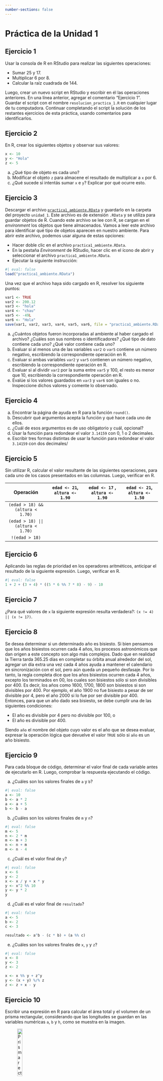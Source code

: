 ```yaml
---
number-sections: false
---
```


```{=latex}
\thispagestyle{primerapagina}
```

# Práctica de la Unidad 1

## Ejercicio 1

Usar la consola de R en RStudio para realizar las siguientes operaciones:

- Sumar 25 y 17.
- Multiplicar 6 por 8.
- Calcular la raíz cuadrada de 144.

Luego, crear un nuevo script en RStudio y escribir en él las operaciones anteriores. En una línea anterior, agregar el comentario "Ejercicio 1". Guardar el script con el nombre `resolucion_practica_1.R` en cualquier lugar de tu computadora. Continuar completando el script la solución de los restantes ejercicios de esta práctica, usando comentarios para identificarlos.

## Ejercicio 2

En R, crear los siguientes objetos y observar sus valores:

```r
x <- 10
y <- "Hola"
z <- 5
```

a. ¿Qué tipo de objeto es cada uno?
b. Modificar el objeto `z` para almacene el resultado de multiplicar a `x` por 6.
c. ¿Qué sucede si intentás sumar `x` e `y`? Explicar por qué ocurre esto.

## Ejercicio 3

Descargar el archivo [`practica1_ambiente.RData`](https://github.com/ee-unr/programacion-1/raw/refs/heads/main/archivos/practica1_ambiente.RData) y guardarlo en la carpeta del proyecto `unidad_1`. Este archivo es de extensión `.RData` y se utiliza para guardar objetos de R. Cuando este archivo se lee con R, se cargan en el *environment* los objetos que tiene almacenados. Vamos a leer este archivo para identificar qué tipo de objetos aparecen en nuestro ambiente. Para abrir este archivo, podemos usar alguna de estas opciones:

- Hacer doble clic en el archivo `practica1_ambiente.RData`.
- En la pestaña *Environment* de RStudio, hacer clic en el ícono de abrir y seleccionar el archivo `practica1_ambiente.RData`.
- Ejecutar la siguiente instrucción:

```r
#| eval: false
load("practica1_ambiente.RData")
```

Una vez que el archivo haya sido cargado en R, resolver los siguiente puntos:

```r
var1 <- TRUE
var2 <- 200.12
var3 <- "hola"
var4 <- "chau"
var5 <- -49L
var6 <- "Hola"
save(var1, var2, var3, var4, var5, var6, file = "practica1_ambiente.RData")
```

a. ¿Cuántos objetos fueron incorporadas al ambiente al haber cargado el archivo? ¿Cuáles son sus nombres o identificadores? ¿Qué tipo de dato contiene cada uno? ¿Qué valor contiene cada uno? 
b. Evaluar si al menos una de las variables `var2` o `var5` contiene un número negativo, escribiendo la correspondiente operación en R.
c. Evaluar si ambas variables `var2` y `var5` contienen un número negativo, escribiendo la correspondiente operación en R.
d. Evaluar si al dividir `var2` por la suma entre `var5` y 100, el resto es menor que 10, escribiendo la correspondiente operación en R.
e. Evalúe si los valores guardados en `var3` y `var6` son iguales o no. Inspeccione dichos valores y comente lo observado.

## Ejercicio 4

a. Encontrar la página de ayuda en R para la función `round()`.  
b. Descubrir qué argumentos acepta la función y qué hace cada uno de ellos.  
c. ¿Cuál de esos argumentos es de uso obligatorio y cuál, opcional?
c. Usar la función para redondear el valor `3.14159` con 0, 1 o 2 decimales.
d. Escribir tres formas distintas de usar la función para redondear el valor `3.14159` con dos decimales/

## Ejercicio 5

Sin utilizar R, calcular el valor resultante de las siguientes operaciones, para cada uno de los casos presentados en las columnas. Luego, verificar en R.

|            **Operación**           | `edad <- 21`, `altura <- 1.90` | `edad <- 17` , `altura <- 1.90` | `edad <- 21`, `altura <- 1.50` |
|:----------------------------------:|:------------------------------:|:-------------------------------:|:------------------------------:|
|  `(edad > 18) && (altura < 1.70)`  |                                |                                 |                                |
| `(edad > 18) || (altura < 1.70)`   |                                |                                 |                                |
|           `!(edad > 18)`           |                                |                                 |                                |

## Ejercicio 6

Aplicando las reglas de prioridad en los operadores aritméticos, anticipar el resultado de la siguiente expresión. Luego, verificar en R.

```r
#| eval: false
1 + 2 + (3 + 4) * ((5 * 6 %% 7 * 8) - 9) - 10
```

## Ejercicio 7

¿Para qué valores de `x` la siguiente expresión resulta verdadera?: `(x != 4) || (x != 17)`.

## Ejercicio 8

Se desea determinar si un determinado año es bisiesto. Si bien pensamos que los años bisiestos ocurren cada 4 años, los procesos astronómicos que dan origen a este concepto son algo más complejos. Dado que en realidad la Tierra tarda 365.25 días en completar su órbita anual alrededor del sol, agregar un día extra una vez cada 4 años ayuda a mantener el calendario en sincronización con el sol, pero aún queda un pequeño desfasaje. Por lo tanto, la regla completa dice que los años bisiestos ocurren cada 4 años, excepto los terminados en 00, los cuales son bisiestos sólo si son divisibles por 400. Es decir, los años como 1600, 1700, 1800 son bisiestos si son divisibles por 400. Por ejemplo, el año 1900 no fue bisiesto a pesar de ser divisible por 4, pero el año 2000 si lo fue por ser divisible por 400. Entonces, para que un año dado sea bisiesto, se debe cumplir una de las siguientes condiciones:

  - El año es divisible por 4 pero no divisible por 100, o
  - El año es divisible por 400.
  
Siendo `año` el nombre del objeto cuyo valor es el año que se desea evaluar, expresar la operación lógica que devuelve el valor `TRUE` sólo si `año` es un año bisiesto.
  
## Ejercicio 9

Para cada bloque de código, determinar el valor final de cada variable antes de ejecutarlo en R. Luego, comprobar la respuesta ejecutando el código.

a. ¿Cuáles son los valores finales de `a` y `b`?

```r
#| eval: false
a <- 10
b <- a * 2
a <- a + 5
b <- b - a
```

b. ¿Cuáles son los valores finales de `m` y `n`?

```r
#| eval: false
m <- 5
n <- 2 * m
m <- m + 3
n <- n + m
m <- n - 4
```

c. ¿Cuál es el valor final de `y`?

```r
#| eval: false
x <- 6
y <- 2
x <- x / y + x * y
y <- x^2 %% 10
y <- y * 2
y
```

d. ¿Cuál es el valor final de `resultado`?

```r
#| eval: false
a <- 5
b <- 2
c <- 3

resultado <- a^b - (c * b) + (a %% c)
```

e. ¿Cuáles son los valores finales de `x`, `y` y `z`?

```r
#| eval: false
x <- 8
y <- 3
z <- 2

x <- x %% y + z^y
y <- (x + y) %/% z
z <- z + x - y
```

## Ejercicio 10

Escribir una expresión en R para calcular el área total y el volumen de un prisma rectangular, considerando que las longitudes se guardan en las variables numéricas `a`, `b` y `h`, como se muestra en la imagen.

![Prisma rectangular.](../imagenes/practica_unidad_1/prisma.jpg){width="20%" fig-align="center"}

## Ejercicio 11

Responder las siguientes preguntas:

a. ¿Cuál es la ruta informática o *path* del script `resulucion_practica_1.R` que creaste en el ejercicio 1?
b. ¿Cuál es el directorio de trabajo o *working directory* en tu sesión de trabajo actual?

## Ejercicio 12

a. Crear en tu computadora una carpeta para guardar todo lo relacionado a tus estudios (puede estar en `Documentos` o dentro de `Google Drive` u otro sistema de sincronización y respaldo). 
b. Crear una subcarpeta para los elementos relacionados al primer año de cursado. 
c. En ella, crear una carpeta para cada materia que estás cursando, incluyendo una para **Programación 1**, con el nombre `programacion_1`.
d. Crear un proyecto de RStudio llamado `unidad_1`, dentro de la carpeta `programacion_1`.
e. Guardar en la carpeta del proyecto todos los archivos que hayas utilizado. Por ejemplo, el script `resolucion_practica_1.R` y el archivo descargado `practica1_ambiente.RData`.
f. A partir de ahora, cada vez que comiences una nueva unidad en esta asignatura, crear un nuevo proyecto como hicimos para la Unidad 1.
